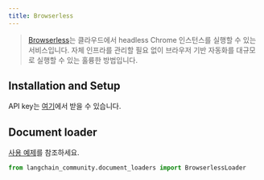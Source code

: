 ```yaml
---
title: Browserless
---
```


>[Browserless](https://www.browserless.io/docs/start)는 클라우드에서 headless Chrome 인스턴스를 실행할 수 있는 서비스입니다. 자체 인프라를 관리할 필요 없이 브라우저 기반 자동화를 대규모로 실행할 수 있는 훌륭한 방법입니다.

## Installation and Setup

API key는 [여기](https://www.browserless.io/pricing/)에서 받을 수 있습니다.


## Document loader

[사용 예제](/oss/integrations/document_loaders/browserless)를 참조하세요.

```python
from langchain_community.document_loaders import BrowserlessLoader
```